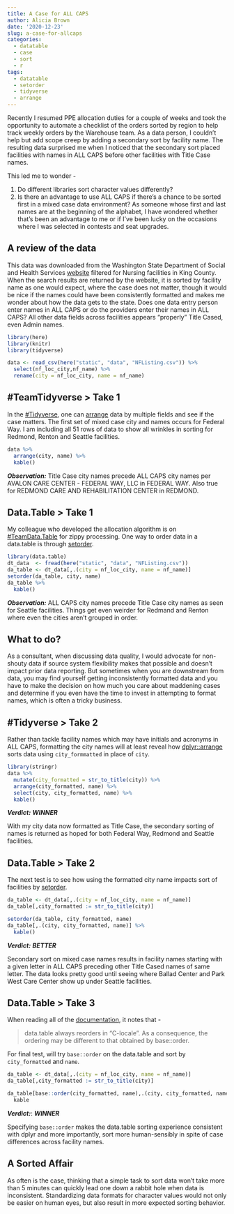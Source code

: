```yaml
---
title: A Case for ALL CAPS
author: Alicia Brown
date: '2020-12-23'
slug: a-case-for-allcaps
categories:
  - datatable
  - case
  - sort
  - r
tags:
  - datatable
  - setorder
  - tidyverse
  - arrange
---
```


Recently I resumed PPE allocation duties for a couple of weeks and took the opportunity to automate a checklist of the orders sorted by region to help track weekly orders by the Warehouse team. As a data person, I couldn't help but add scope creep by adding a secondary sort by facility name. The resulting data surprised me when I noticed that the secondary sort placed facilities with names in ALL CAPS  before other facilities with Title Case names. 

This led me to wonder -

1. Do different libraries sort character values differently?
2. Is there an advantage to use ALL CAPS if there's a chance to be sorted first in a mixed case data environment? As someone whose first and last names are at the beginning of the alphabet, I have wondered whether that's been an advantage to me or if I've been lucky on the occasions where I was selected in contests and seat upgrades. 

## A review of the data

This data was downloaded from the Washington State Department of Social and Health Services [website](https://fortress.wa.gov/dshs/adsaapps/Lookup/NHAdvLookup.aspx) filtered for Nursing facilities in King County. When the search results are returned by the website, it is sorted by facility name as one would expect, where the case does not matter, though it would be nice if the names could have been consistently formatted and makes me wonder about how the data gets to the state. Does one data entry person enter names in ALL CAPS or do the providers enter their names in ALL CAPS? All other data fields across facilities appears "properly" Title Cased, even Admin names.

```r
library(here)
library(knitr)
library(tidyverse)

data <- read_csv(here("static", "data", "NFListing.csv")) %>%
  select(nf_loc_city,nf_name) %>%
  rename(city = nf_loc_city, name = nf_name) 
```

## #TeamTidyverse > Take 1

In the [#Tidyverse](https://twitter.com/search?q=%23tidyverse&src=typed_query), one can [arrange](https://dplyr.tidyverse.org/reference/arrange.html) data by multiple fields and see if the case matters. The first set of mixed case city and names occurs for Federal Way. I am including all 51 rows of data to show all wrinkles in sorting for Redmond, Renton and Seattle facilities.

```r
data %>%
  arrange(city, name) %>%
  kable()
```

***Observation:*** Title Case city names precede ALL CAPS city names per AVALON CARE CENTER - FEDERAL WAY, LLC in FEDERAL WAY. Also true for REDMOND CARE AND REHABILITATION CENTER in REDMOND.

## Data.Table > Take 1

My colleague who developed the allocation algorithm is on [#TeamData.Table](https://twitter.com/search?q=%23rdatatable&src=typed_query) for zippy processing. One way to order data in a data.table is through [setorder](https://www.rdocumentation.org/packages/data.table/versions/1.13.2/topics/setorder).

```r
library(data.table)
dt_data  <- fread(here("static", "data", "NFListing.csv"))
da_table <- dt_data[,.(city = nf_loc_city, name = nf_name)]
setorder(da_table, city, name)
da_table %>%
  kable()
```

***Observation:*** ALL CAPS city names precede Title Case city names as seen for Seattle facilities. Things get even weirder for Redmand and Renton where even the cities aren't grouped in order.

## What to do? 

As a consultant, when discussing data quality, I would advocate for non-shouty data if source system flexibility makes that possible and doesn't impact prior data reporting. But sometimes when you are downstream from data, you may find yourself getting inconsistently formatted data and you have to make the decision on how much you care about maddening cases and determine if you even have the time to invest in attempting to format names, which is often a tricky business.

## #Tidyverse > Take 2

Rather than tackle facility names which may have initials and acronyms in ALL CAPS, formatting the city names will at least reveal how [dplyr::arrange](https://dplyr.tidyverse.org/reference/arrange.html) sorts data using `city_formmatted` in place of `city`. 

```r
library(stringr)
data %>%
  mutate(city_formatted = str_to_title(city)) %>%
  arrange(city_formatted, name) %>%
  select(city, city_formatted, name) %>%
  kable()
```

***Verdict:*** ***WINNER***

With my city data now formatted as Title Case, the secondary sorting of names is returned as hoped for both Federal Way, Redmond and Seattle facilities. 

## Data.Table > Take 2

The next test is to see how using the formatted city name impacts sort of facilities by [setorder](https://www.rdocumentation.org/packages/data.table/versions/1.13.2/topics/setorder).

```r
da_table <- dt_data[,.(city = nf_loc_city, name = nf_name)]
da_table[,city_formatted := str_to_title(city)]

setorder(da_table, city_formatted, name)
da_table[,.(city, city_formatted, name)] %>%
  kable()
```

***Verdict:*** ***BETTER***

Secondary sort on mixed case names results in facility names starting with a given letter in ALL CAPS preceding other Title Cased names of same letter. The data looks pretty good until seeing where Ballad Center and Park West Care Center show up under Seattle facilities.

## Data.Table > Take 3

When reading all of the [documentation](https://www.rdocumentation.org/packages/data.table/versions/1.13.2/topics/setorder), it notes that -  

> data.table always reorders in "C-locale". As a consequence, the ordering may be different to that obtained by base::order.

For final test, will try `base::order` on the data.table and sort by `city_formatted` and `name`.

```r
da_table <- dt_data[,.(city = nf_loc_city, name = nf_name)]
da_table[,city_formatted := str_to_title(city)]

da_table[base::order(city_formatted, name),.(city, city_formatted, name)] %>%
  kable
```

***Verdict:***: ***WINNER***

Specifying `base::order` makes the data.table sorting experience consistent with dplyr and more importantly, sort more human-sensibly in spite of case differences across facility names.

## A Sorted Affair

As often is the case, thinking that a simple task to sort data won't take more than 5 minutes can quickly lead one down a rabbit hole when data is inconsistent. Standardizing data formats for character values would not only be easier on human eyes, but also result in more expected sorting behavior.  

